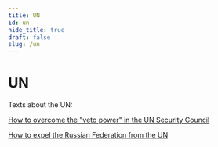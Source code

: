 ```yaml
---
title: UN
id: un
hide_title: true
draft: false
slug: /un
---
```


# UN

Texts about the UN:

[How to overcome the "veto power" in the UN Security Council](/UN/veto_power)

[How to expel the Russian Federation from the UN](UN/how_to_expel_rf_from_un)
